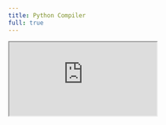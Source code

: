 ```yaml
---
title: Python Compiler
full: true
---
```


<iframe
  src="https://www.online-python.com/"
  style={{
    width: '100%',
    height: '100%',
    border: 0,
    overflow: 'hidden',
    background: 'rgb(21, 21, 21)'
  }}
/>